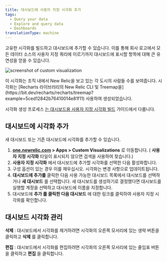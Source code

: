```yaml
---
title: 대시보드에 사용자 지정 시각화 추가
tags:
  - Query your data
  - Explore and query data
  - Dashboards
translationType: machine
---
```



고유한 시각화를 빌드하고 대시보드에 추가할 수 있습니다. 이를 통해 회사 로고에서 모든 데이터 소스의 사용자 지정 쿼리에 이르기까지 대시보드에 표시할 항목에 대해 큰 유연성을 얻을 수 있습니다.

<img
  title="Custom visualization"
  alt="screenshot of custom visualization"
  src={dashboardViz}
/>

<figcaption>
  이 시각화는 조직 내에서 New Relic을 보고 있는 각 도시의 사람들 수를 보여줍니다. 시각화는 [Recharts 라이브러리의 New Relic CLI 및 Treemap을](https://bit.dev/recharts/recharts/treemap?example=5ced12842b76410014e81f11) 사용하여 생성되었습니다.
</figcaption>

시각화 생성 프로세스 [는 대시보드용 사용자 지정 시각화 빌드](https://developer.newrelic.com/build-apps/build-visualization) 가이드에서 다룹니다.

## 대시보드에 시각화 추가

새 대시보드 또는 기존 대시보드에 시각화를 추가할 수 있습니다.

1. **[one.newrelic.com](https://one.newrelic.com/all-capabilities) > Apps > Custom Visualizations** 로 이동합니다. ( **사용자 지정 시각화** 타일이 표시되지 않으면 검색을 사용하여 찾습니다.)
2. **사용자 지정 시각화** 에서 대시보드에 추가할 시각화를 선택한 다음 활성화합니다.
3. 구성 옵션이 있는 경우 이를 채우십시오. 시각화는 변경 사항으로 업데이트됩니다.
4. **대시보드에 추가를** 클릭한 다음 사용 가능한 대시보드 목록에서 대시보드를 선택하거나 **새 대시보드** 를 선택합니다. 새 대시보드를 생성하기로 결정했다면 대시보드를 실행할 계정을 선택하고 대시보드에 이름을 지정합니다.
5. 대시보드에 **추가 를 클릭한 다음 대시보드** 에 대한 링크를 클릭하여 사용자 지정 시각화를 확인합니다.

## 대시보드 시각화 관리

**삭제** : 대시보드에서 시각화를 제거하려면 시각화의 오른쪽 모서리에 있는 생략 버튼을 클릭하고 **삭제** 를 클릭합니다.

**편집** : 대시보드에서 시각화를 편집하려면 시각화의 오른쪽 모서리에 있는 줄임표 버튼을 클릭하고 **편집** 을 클릭합니다.